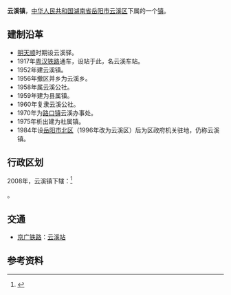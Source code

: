 {{Otheruses
|subject=[[湖南省|湖南省]][[岳阳市|岳阳市]][[云溪区|云溪区]]所辖“'''[[镇|镇]]'''”
|other=同名中国乡镇区划单位
|云溪镇 
}}
{{中国乡级行政区|43/06/03/100/000
|行政区全称 = 云溪镇
|景观照片文件名 = 
|景观照片描述 = 
|位置图文件名 = 
|位置图描述 = 
|汉语拼音 = 
|通用拼音 = 
|上级行政区 = [[湖南省|湖南省]][[岳阳市|岳阳市]][[云溪区|云溪区]]
|行政区类别 = 镇
|建置时间 = 
|政府驻地 = 云溪
|地理坐标 = 
|毗邻 = 
|行政区划 = 6
|村委会 = 2
|居委会 = 4
|总面积 = 15.1平方公里
|户籍人口 = 1.8万
|户籍人口年份 = 
|常住人口 = 
|常住人口年份 = 
|人口密度 = 
|GDP = 
|GDP年份 = 
|邮政编码 = 414009
|电话区号 = 
|时区 = UTC+8（[[东八区|东八区]]）
|官方网站 = 
|网站名称 = 
}}
'''云溪镇'''，[[中华人民共和国|中华人民共和国]][[湖南省|湖南省]][[岳阳市|岳阳市]][[云溪区|云溪区]]下属的一个[[镇|镇]]。

==建制沿革==
*[[明|明]][[天顺_(明朝)|天顺]]时期设云溪驿。
*1917年[[粤汉铁路|粤汉铁路]]通车，设站于此，名云溪车站。
*1952年建云溪镇。
*1956年撤区并乡为云溪乡。
*1958年属云溪公社。
*1959年建为县属镇。
*1960年复隶云溪公社。
*1970年为[[路口镇_(岳阳市)|路口镇]]云溪办事处。
*1975年析出建为社属镇。
*1984年设[[岳阳市北区|岳阳市北区]]（1996年改为云溪区）后为区政府机关驻地，仍称云溪镇。

==行政区划==
2008年，云溪镇下辖：<ref>{{PRC admin/ref sgc|43/06/03/100/000}}</ref>

{{PRC admin/children|43/06/03/100/000}}。

== 交通 ==
* {{rint|cn|rail}}[[京广铁路|京广铁路]]：[[云溪站|云溪站]]

==参考资料==
{{reflist}}

{{PRC admin/navcat|43/06/03/100/000}}